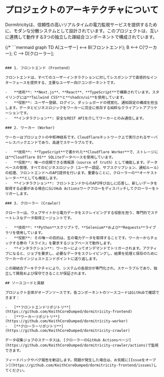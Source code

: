 # プロジェクトのアーキテクチャについて

Dormitricityは、信頼性の高いリアルタイムの電力監視サービスを提供するために、モダンな分散システムとして設計されています。このプロジェクトは、互いに連携して動作する3つの独立した疎結合コンポーネントで構成されています。

{/* ```mermaid
graph TD
    A[ユーザー] <--> B(フロントエンド);
    B <--> C{ワーカー};
    C --> D[クローラー];
``` */}

### 1. フロントエンド (Frontend)

フロントエンドは、すべてのユーザーインタラクションに対してレスポンシブで直感的なインターフェースを提供する、主要なユーザー向けコンポーネントです。

-   **技術**: **Next.js**、**React**、**TypeScript**で構築されています。スタイリングには**Tailwind CSS**と**shadcn/ui**を使用しています。
-   **役割**: ユーザー登録、ログイン、ダッシュボードの視覚化、通知設定の構成を担当します。データとビジネスロジックをワーカーに完全に依存する純粋なクライアントアプリケーションです。
-   **インタラクション**: 安全なREST APIを介してワーカーとのみ通信します。

### 2. ワーカー (Worker)

ワーカーはプロジェクトの中枢神経系です。Cloudflareネットワーク上で実行されるサーバーレスバックエンドであり、高速でスケーラブルです。

-   **技術**: **TypeScript**で書かれた**Cloudflare Worker**で、ストレージには**Cloudflare D1** SQLiteデータベースを使用しています。
-   **役割**: 唯一の信頼できる情報源（source of truth）として機能します。データベースの管理、すべてのビジネスロジック（ユーザー認証、サブスクリプション、通知ルール）の処理、フロントエンドへのAPI提供を行います。重要なことに、クローラーの**オーケストレーター**としても機能します。
-   **インタラクション**: フロントエンドからのAPI呼び出しに応答し、新しいデータを取得する必要がある場合にGitHub Actionsワークフローをディスパッチしてクローラーをトリガーします。

### 3. クローラー (Crawler)

クローラーは、ウェブサイトから電力データをスクレイピングする役割を担う、専門的でステートレスなデータ取得エージェントです。

-   **技術**: **Python**スクリプトで、**Selenium**および**Requests**ライブラリを使用しています。
-   **役割**: その唯一の目的は、生の電力データを取得することです。ワーカーからチェックする寮の「スライス」を要求するジョブベースで動作します。
-   **インタラクション**: ワーカーによってオンデマンドでトリガーされます。アクティブになると、ジョブを要求し、必要なデータをスクレイピングし、結果を処理と保存のためにワーカーのインジェストエンドポイントに送り返します。

この疎結合アーキテクチャにより、システムの各部分が専門化され、スケーラブルであり、独立して開発および保守できることが保証されます。

## ソースコードと貢献

プロジェクト全体がオープンソースです。各コンポーネントのソースコードはGitHubで確認できます：

-   [**フロントエンドリポジトリ**](https://github.com/KeithCoreDumped/dormitricity-frontend)
-   [**ワーカーリポジトリ**](https://github.com/KeithCoreDumped/dormitricity-worker)
-   [**クローラーリポジトリ**](https://github.com/KeithCoreDumped/dormitricity-crawler)

データ収集ジョブのステータスは、[クローラーのGitHub Actionsページ](https://github.com/KeithCoreDumped/dormitricity-crawler/actions)で監視できます。

フィードバックやバグ報告を歓迎します。問題が発生した場合は、お気軽に[Issueをオープン](https://github.com/KeithCoreDumped/dormitricity-frontend/issues)してください。
